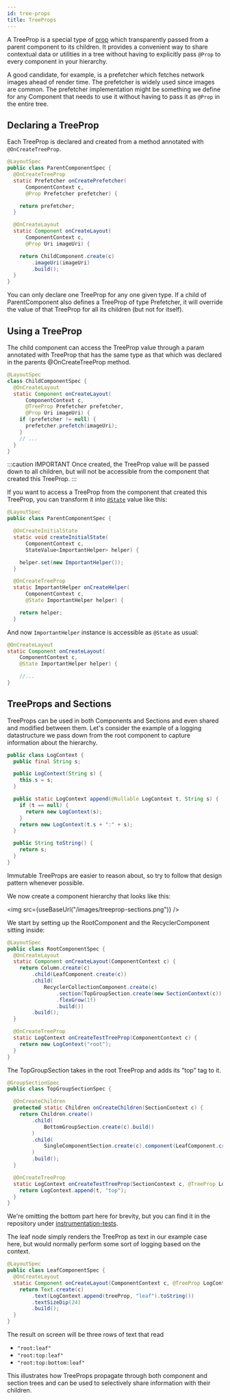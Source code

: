 ```yaml
---
id: tree-props
title: TreeProps
---
```


A TreeProp is a special type of [prop](props) which transparently passed
from a parent component to its children. It provides a convenient way to share
contextual data or utilities in a tree without having to explicitly pass `@Prop`
to every component in your hierarchy.

A good candidate, for example, is a prefetcher which fetches network images
ahead of render time. The prefetcher is widely used since images are common. The
prefetcher implementation might be something we define for any Component that
needs to use it without having to pass it as `@Prop` in the entire tree.

## Declaring a TreeProp

Each TreeProp is declared and created from a method annotated with `@OnCreateTreeProp`.

```java
@LayoutSpec
public class ParentComponentSpec {
  @OnCreateTreeProp
  static Prefetcher onCreatePrefetcher(
      ComponentContext c,
      @Prop Prefetcher prefetcher) {

    return prefetcher;
  }

  @OnCreateLayout
  static Component onCreateLayout(
      ComponentContext c,
      @Prop Uri imageUri) {

    return ChildComponent.create(c)
        .imageUri(imageUri)
        .build();
  }
}
```

You can only declare one TreeProp for any one given type. If a child of ParentComponent also defines a TreeProp of type Prefetcher, it will override the value of that TreeProp for all its children (but not for itself).

## Using a TreeProp

The child component can access the TreeProp value through a param annotated with TreeProp that has the same type as that which was declared in the parents @OnCreateTreeProp method.

``` java
@LayoutSpec
class ChildComponentSpec {
  @OnCreateLayout
  static Component onCreateLayout(
      ComponentContext c,
      @TreeProp Prefetcher prefetcher,
      @Prop Uri imageUri) {
    if (prefetcher != null) {
      prefetcher.prefetch(imageUri);
    }
    // ...
  }
}
```

:::caution IMPORTANT 
Once created, the TreeProp value will be passed down to all children, but will not be accessible from the component that created this TreeProp.
:::

If you want to access a TreeProp from the component that created this TreeProp, you can transform it into [`@State`](state) value like this:

```java
@LayoutSpec
public class ParentComponentSpec {

  @OnCreateInitialState
  static void createInitialState(
      ComponentContext c,
      StateValue<ImportantHelper> helper) {

    helper.set(new ImportantHelper());
  }

  @OnCreateTreeProp
  static ImportantHelper onCreateHelper(
      ComponentContext c,
      @State ImportantHelper helper) {

    return helper;
  }
```

And now `ImportantHelper` instance is accessible as `@State` as usual:

```java
@OnCreateLayout
static Component onCreateLayout(
    ComponentContext c,
    @State ImportantHelper helper) {

	//...
}
```

## TreeProps and Sections

TreeProps can be used in both Components and Sections and even shared and
modified between them. Let's consider the example of a logging datastructure we
pass down from the root component to capture information about the hierarchy.

```java
public class LogContext {
  public final String s;

  public LogContext(String s) {
    this.s = s;
  }

  public static LogContext append(@Nullable LogContext t, String s) {
    if (t == null) {
      return new LogContext(s);
    }
    return new LogContext(t.s + ":" + s);
  }

  public String toString() {
    return s;
  }
}

```

Immutable TreeProps are easier to reason about, so try to follow that design
pattern whenever possible.

We now create a component hierarchy that looks like this:

<img src={useBaseUrl("/images/treeprop-sections.png")} />

We start by setting up the RootComponent and the RecyclerComponent sitting
inside:

```java
@LayoutSpec
public class RootComponentSpec {
  @OnCreateLayout
  static Component onCreateLayout(ComponentContext c) {
    return Column.create(c)
        .child(LeafComponent.create(c))
        .child(
            RecyclerCollectionComponent.create(c)
                .section(TopGroupSection.create(new SectionContext(c)).build())
                .flexGrow(1f)
                .build())
        .build();
  }

  @OnCreateTreeProp
  static LogContext onCreateTestTreeProp(ComponentContext c) {
    return new LogContext("root");
  }
}
```

The TopGroupSection takes in the root TreeProp and adds its "top" tag to it.

```java
@GroupSectionSpec
public class TopGroupSectionSpec {

  @OnCreateChildren
  protected static Children onCreateChildren(SectionContext c) {
    return Children.create()
        .child(
            BottomGroupSection.create(c).build()
        )
        .child(
            SingleComponentSection.create(c).component(LeafComponent.create(c))
        )
        .build();
  }

  @OnCreateTreeProp
  static LogContext onCreateTestTreeProp(SectionContext c, @TreeProp LogContext t) {
    return LogContext.append(t, "top");
  }
}
```

We're omitting the bottom part here for brevity, but you can find it in the
repository under [instrumentation-tests](https://github.com/facebook/litho/tree/master/litho-instrumentation-tests/src/main/java/com/facebook/litho/sections/treeprops).

The leaf node simply renders the TreeProp as text in our example case here, but
would normally perform some sort of logging based on the context.

```java
@LayoutSpec
public class LeafComponentSpec {
  @OnCreateLayout
  static Component onCreateLayout(ComponentContext c, @TreeProp LogContext treeProp) {
    return Text.create(c)
        .text(LogContext.append(treeProp, "leaf").toString())
        .textSizeDip(24)
        .build();
  }
}
```

The result on screen will be three rows of text that read

- `"root:leaf"`
- `"root:top:leaf"`
- `"root:top:bottom:leaf"`

This illustrates how TreeProps propagate through both component and section
trees and can be used to selectively share information with their children.
